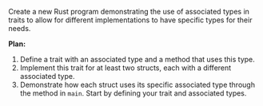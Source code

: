 Create a new Rust program demonstrating the use of associated types in traits to allow for different implementations to have specific types for their needs.



**Plan:**
1. Define a trait with an associated type and a method that uses this type.
2. Implement this trait for at least two structs, each with a different associated type.
3. Demonstrate how each struct uses its specific associated type through the method in `main`. Start by defining your trait and associated types.